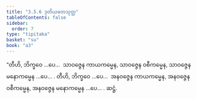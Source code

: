 ```yaml
---
title: "3.5.6 ဒုတိယခတသုတ္တ"
tableOfContents: false
sidebar:
  order: 7
type: "tipitaka"
basket: "su"
book: "a3"
---
```



<DynamicBreadcrumb />

<Division number="152" book="a3">

<Paragraph number="1078" book="a3">
“တီဟိ, ဘိက္ခဝေ …ပေ…  သာဝဇ္ဇေန ကာယကမ္မေန, သာဝဇ္ဇေန ဝစီကမ္မေန, သာဝဇ္ဇေန မနောကမ္မေန …ပေ… .
</Paragraph>

<Paragraph number="1079" book="a3">
တီဟိ, ဘိက္ခဝေ …ပေ…  အနဝဇ္ဇေန ကာယကမ္မေန, အနဝဇ္ဇေန ဝစီကမ္မေန, အနဝဇ္ဇေန မနောကမ္မေန …ပေ… .

</Paragraph>
</Division>

<Paragraph number="1080" type="center" book="a3">
ဆဋ္ဌံ.
</Paragraph>